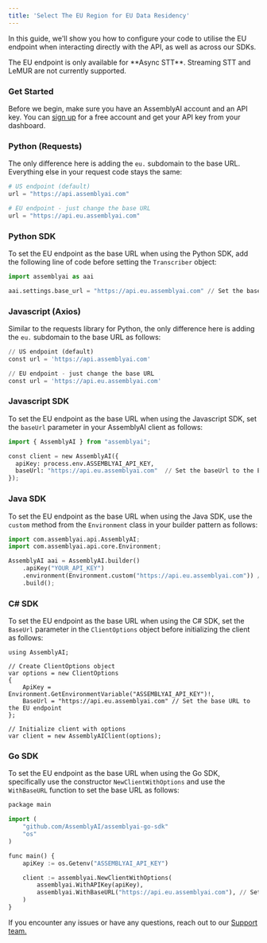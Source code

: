 ```yaml
---
title: 'Select The EU Region for EU Data Residency'
---
```









In this guide, we'll show you how to configure your code to utilise the EU endpoint when interacting directly with the API, as well as across our SDKs.


<Warning>
The EU endpoint is only available for **Async STT**.
Streaming STT and LeMUR are not currently supported.
</Warning>


### Get Started

Before we begin, make sure you have an AssemblyAI account and an API key. You can [sign up](https://assemblyai.com/dashboard/signup) for a free account and get your API key from your dashboard.



### Python (Requests)

The only difference here is adding the `eu.` subdomain to the base URL. Everything else in your request code stays the same:


```python
# US endpoint (default)
url = "https://api.assemblyai.com"

# EU endpoint - just change the base URL
url = "https://api.eu.assemblyai.com"
```

### Python SDK

To set the EU endpoint as the base URL when using the Python SDK, add the following line of code before setting the `Transcriber` object:


```python
import assemblyai as aai

aai.settings.base_url = "https://api.eu.assemblyai.com" // Set the base URL to the EU endpoint
```

### Javascript (Axios)

Similar to the requests library for Python, the only difference here is adding the `eu.` subdomain to the base URL as follows:


```python
// US endpoint (default)
const url = 'https://api.assemblyai.com'

// EU endpoint - just change the base URL
const url = 'https://api.eu.assemblyai.com'
```

### Javascript SDK

To set the EU endpoint as the base URL when using the Javascript SDK, set the `baseUrl` parameter in your AssemblyAI client as follows:


```python
import { AssemblyAI } from "assemblyai";

const client = new AssemblyAI({
  apiKey: process.env.ASSEMBLYAI_API_KEY,
  baseUrl: "https://api.eu.assemblyai.com"  // Set the baseUrl to the EU endpoint
});
```

### Java SDK

To set the EU endpoint as the base URL when using the Java SDK, use the `custom` method from the `Environment` class in your builder pattern as follows:


```python
import com.assemblyai.api.AssemblyAI;
import com.assemblyai.api.core.Environment;

AssemblyAI aai = AssemblyAI.builder()
    .apiKey("YOUR_API_KEY")
    .environment(Environment.custom("https://api.eu.assemblyai.com")) // Set the environment to the EU endpoint
    .build();
```

### C# SDK

To set the EU endpoint as the base URL when using the C# SDK, set the ` BaseUrl` parameter in the `ClientOptions` object before initializing the client as follows:


```python:
using AssemblyAI;

// Create ClientOptions object
var options = new ClientOptions
{
    ApiKey = Environment.GetEnvironmentVariable("ASSEMBLYAI_API_KEY")!,
    BaseUrl = "https://api.eu.assemblyai.com" // Set the base URL to the EU endpoint
};

// Initialize client with options
var client = new AssemblyAIClient(options);
```

### Go SDK

To set the EU endpoint as the base URL when using the Go SDK, specifically use the constructor `NewClientWithOptions` and use the `WithBaseURL` function to set the base URL as follows:


```python
package main

import (
    "github.com/AssemblyAI/assemblyai-go-sdk"
    "os"
)

func main() {
    apiKey := os.Getenv("ASSEMBLYAI_API_KEY")

    client := assemblyai.NewClientWithOptions(
        assemblyai.WithAPIKey(apiKey),
        assemblyai.WithBaseURL("https://api.eu.assemblyai.com"), // Set the base URL to the EU endpoint
    )
}
```

If you encounter any issues or have any questions, reach out to our [Support team.](https://www.assemblyai.com/contact/support)

